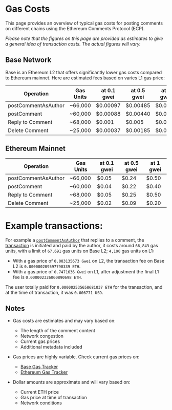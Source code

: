 # Gas Costs

This page provides an overview of typical gas costs for posting comments on different chains using the Ethereum Comments Protocol (ECP).

_Please note that the figures on this page are provided as estimates to give a general idea of transaction costs. The actual figures will vary._

## Base Network

Base is an Ethereum L2 that offers significantly lower gas costs compared to Ethereum mainnet. Here are estimated fees based on varies L1 gas price:

| Operation           | Gas Units | at 0.1 gwei | at 0.5 gwei  | at 1 gwei      |
| ------------------- | --------- | ----------- | ------------ | -------------- |
| postCommentAsAuthor | ~66,000   | $0.00097    | $0.00485     | $0.0095        |
| postComment         | ~60,000   | $0.00088    | $0.00440     | $0.0088        |
| Reply to Comment    | ~68,000   | $0.001      | $0.005       | $0.01          |
| Delete Comment      | ~25,000   | $0.00037    | $0.00185     | $0.0037        |

## Ethereum Mainnet

| Operation           | Gas Units | at 0.1 gwei | at 0.5 gwei  | at 1 gwei  |
| ------------------- | --------- | ----------- | ------------ | ---------- |
| postCommentAsAuthor | ~66,000   | $0.05       | $0.24        | $0.50      |
| postComment         | ~60,000   | $0.04       | $0.22        | $0.40      |
| Reply to Comment    | ~68,000   | $0.05       | $0.25        | $0.50      |
| Delete Comment      | ~25,000   | $0.02       | $0.09        | $0.20      |

# Example transactions:

For example a [`postCommentAsAuthor`](/protocol-reference/CommentsV1#postcommentasauthorstruct-commentsv1commentdata-commentdata-bytes-appsignature-external) that replies to a comment,
the [transaction](https://basescan.org/tx/0x6cb976aeb028cf51140dbfda25a77d628300f39e7244f860cdfc0e0da377c864) is initiated and paid by the author,
it costs around `66,843` gas units, with a limit of `67,691` gas units on Base L2; `4,190` gas units on L1:

- With a gas price of `0.003135673 Gwei` on L2, the transaction fee on Base L2 is  `0.000000209597790339 ETH`.
- With a gas price of `0.7471636 Gwei` on L1, after adjustment the final L1 fee is `0.000002326060890698 ETH`.

The user totally paid for `0.000002535658681037 ETH` for the transaction, and at the time of transaction, it was `0.006771 USD`.

## Notes

- Gas costs are estimates and may vary based on:

  - The length of the comment content
  - Network congestion
  - Current gas prices
  - Additional metadata included

- Gas prices are highly variable. Check current gas prices on:

  - [Base Gas Tracker](https://basescan.org/gastracker)
  - [Ethereum Gas Tracker](https://etherscan.io/gastracker)

- Dollar amounts are approximate and will vary based on:
  - Current ETH price
  - Gas price at time of transaction
  - Network conditions
